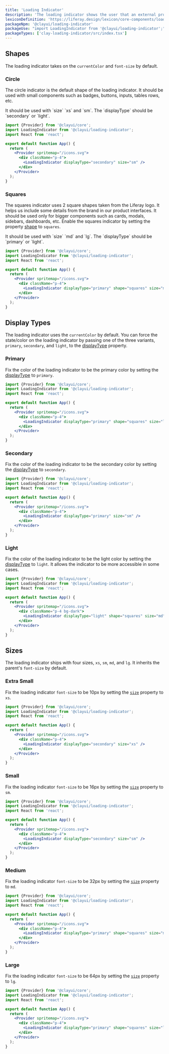 ```yaml
---
title: 'Loading Indicator'
description: 'The loading indicator shows the user that an external process, like a connection, is being executed.'
lexiconDefinition: 'https://liferay.design/lexicon/core-components/loading-indicator/'
packageNpm: '@clayui/loading-indicator'
packageUse: "import LoadingIndicator from '@clayui/loading-indicator';"
packageTypes: ['clay-loading-indicator/src/index.tsx']
---
```


## Shapes

The loading indicator takes on the `currentColor` and `font-size` by default.

### Circle

The circle indicator is the default shape of the loading indicator. It should be used with small components such as badges, buttons, inputs, tables rows, etc.

<div className="clay-site-alert alert alert-info">
  It should be used with `size` `xs` and `sm`. The `displayType` should be
  `secondary` or `light`.
</div>

```jsx preview
import {Provider} from '@clayui/core';
import LoadingIndicator from '@clayui/loading-indicator';
import React from 'react';

export default function App() {
  return (
    <Provider spritemap="/icons.svg">
      <div className="p-4">
        <LoadingIndicator displayType="secondary" size="sm" />
      </div>
    </Provider>
  );
}
```

### Squares

The squares indicator uses 2 square shapes taken from the Liferay logo. It helps us include some details from the brand in our product interfaces. It should be used only for bigger components such as cards, modals, sidebars, dashboards, etc. Enable the squares indicator by setting the property [shape](#api-shape) to `squares`.

<div className="clay-site-alert alert alert-info">
  It should be used with `size` `md` and `lg`. The `displayType` should be
  `primary` or `light`.
</div>

```jsx preview
import {Provider} from '@clayui/core';
import LoadingIndicator from '@clayui/loading-indicator';
import React from 'react';

export default function App() {
  return (
    <Provider spritemap="/icons.svg">
      <div className="p-4">
        <LoadingIndicator displayType="primary" shape="squares" size="md" />
      </div>
    </Provider>
  );
}
```

## Display Types

The loading indicator uses the `currentColor` by default. You can force the state/color on the loading indicator by passing one of the three variants, `primary`, `secondary`, and `light`, to the [displayType](#api-displayType) property.

### Primary

Fix the color of the loading indicator to be the primary color by setting the [displayType](#api-displayType) to `primary`.

```jsx preview
import {Provider} from '@clayui/core';
import LoadingIndicator from '@clayui/loading-indicator';
import React from 'react';

export default function App() {
  return (
    <Provider spritemap="/icons.svg">
      <div className="p-4">
        <LoadingIndicator displayType="primary" shape="squares" size="lg" />
      </div>
    </Provider>
  );
}
```

### Secondary

Fix the color of the loading indicator to be the secondary color by setting the [displayType](#api-displayType) to `secondary`.

```jsx preview
import {Provider} from '@clayui/core';
import LoadingIndicator from '@clayui/loading-indicator';
import React from 'react';

export default function App() {
  return (
    <Provider spritemap="/icons.svg">
      <div className="p-4">
        <LoadingIndicator displayType="primary" size="sm" />
      </div>
    </Provider>
  );
}
```

### Light

Fix the color of the loading indicator to be the light color by setting the [displayType](#api-displayType) to `light`. It allows the indicator to be more accessible in some cases.

```jsx preview
import {Provider} from '@clayui/core';
import LoadingIndicator from '@clayui/loading-indicator';
import React from 'react';

export default function App() {
  return (
    <Provider spritemap="/icons.svg">
      <div className="p-4 bg-dark">
        <LoadingIndicator displayType="light" shape="squares" size="md" />
      </div>
    </Provider>
  );
}
```

## Sizes

The loading indicator ships with four sizes, `xs`, `sm`, `md`, and `lg`. It inherits the parent's `font-size` by default.

### Extra Small

Fix the loading indicator `font-size` to be 10px by setting the [`size`](#api-size) property to `xs`.

```jsx preview
import {Provider} from '@clayui/core';
import LoadingIndicator from '@clayui/loading-indicator';
import React from 'react';

export default function App() {
  return (
    <Provider spritemap="/icons.svg">
      <div className="p-4">
        <LoadingIndicator displayType="secondary" size="xs" />
      </div>
    </Provider>
  );
}
```

### Small

Fix the loading indicator `font-size` to be 16px by setting the [`size`](#api-size) property to `sm`.

```jsx preview
import {Provider} from '@clayui/core';
import LoadingIndicator from '@clayui/loading-indicator';
import React from 'react';

export default function App() {
  return (
    <Provider spritemap="/icons.svg">
      <div className="p-4">
        <LoadingIndicator displayType="secondary" size="sm" />
      </div>
    </Provider>
  );
}
```

### Medium

Fix the loading indicator `font-size` to be 32px by setting the [`size`](#api-size) property to `md`.

```jsx preview
import {Provider} from '@clayui/core';
import LoadingIndicator from '@clayui/loading-indicator';
import React from 'react';

export default function App() {
  return (
    <Provider spritemap="/icons.svg">
      <div className="p-4">
        <LoadingIndicator displayType="primary" shape="squares" size="md" />
      </div>
    </Provider>
  );
}
```

### Large

Fix the loading indicator `font-size` to be 64px by setting the [`size`](#api-size) property to `lg`.

```jsx preview
import {Provider} from '@clayui/core';
import LoadingIndicator from '@clayui/loading-indicator';
import React from 'react';

export default function App() {
  return (
    <Provider spritemap="/icons.svg">
      <div className="p-4">
        <LoadingIndicator displayType="primary" shape="squares" size="lg" />
      </div>
    </Provider>
  );
}
```
